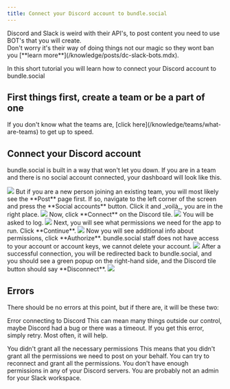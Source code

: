 ```yaml
---
title: Connect your Discord account to bundle.social
---
```


<Warning>
  Discord and Slack is weird with their API's, to post content you need to use
  BOT's that you will create. <br />
  Don't worry it's their way of doing things not our magic so they wont ban you [**learn
  more**](/knowledge/posts/dc-slack-bots.mdx).
</Warning>

In this short tutorial you will learn how to connect your Discord account to bundle.social

<h2>First things first, create a team or be a part of one</h2>
If you don't know what the teams are, [click here](/knowledge/teams/what-are-teams)
to get up to speed.

## Connect your Discord account

bundle.social is built in a way that won't let you down. If you are in a team and
there is no social account connected, your dashboard will look like this.

<Frame type='glass'>
  <img src='/images/knowledge/social-accounts/youtube/001_youtube.png' />
</Frame>
But if you are a new person joining an existing team, you will most likely see the
**Post** page first. If so, navigate to the left corner of the screen and press the
**Social accounts** button. Click it and _voilà_, you are in the right place.
<Frame type='glass'>
  <img src='/images/knowledge/social-accounts/youtube/002_youtube.png' />
</Frame>
Now, click **Connect** on the Discord tile.
<Frame type='glass'>
  <img src='/images/knowledge/social-accounts/discord/001_discord.png' />
</Frame>
You will be asked to log.
<Frame type='glass'>
  <img src='/images/knowledge/social-accounts/discord/002_discord.png' />
</Frame>
Next, you will see what permissions we need for the app to run. Click **Continue**.
<Frame type='glass'>
  <img src='/images/knowledge/social-accounts/discord/003_discord.png' />
</Frame>
Now you will see additional info about permissions, click **Authorize**.

<Note>
  bundle.social staff does not have access to your account or account keys, we
  cannot delete your account.
</Note>
<Frame type='glass'>
  <img src='/images/knowledge/social-accounts/discord/004_discord.png' />
</Frame>
After a successful connection, you will be redirected back to bundle.social, and
you should see a green popup on the right-hand side, and the Discord tile button
should say **Disconnect**.
<Frame type='glass'>
  <img src='/images/knowledge/social-accounts/discord/005_discord.png' />
</Frame>

## Errors

There should be no errors at this point, but if there are, it will be these two:

<Warning>Error connecting to Discord</Warning>
This can mean many things outside our control, maybe Discord had a bug or there was
a timeout. If you get this error, simply retry. Most often, it will help.

<Warning>
  You didn't grant all the necessary permissions
</Warning>
This means that you didn't grant all the permissions we need to post on your behalf. You can try to reconnect and grant all the permissions.

<Warning>
  You don't have enough permissions in any of your Discord servers.
</Warning>
You are probably not an admin for your Slack workspace.
